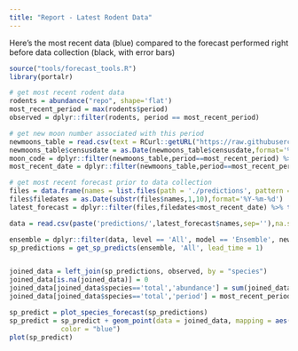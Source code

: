```yaml
---
title: "Report - Latest Rodent Data"
---
```

Here's the most recent data (blue) compared to the forecast performed right before data collection (black, with error bars)
```r
source("tools/forecast_tools.R")
library(portalr)

# get most recent rodent data
rodents = abundance("repo", shape='flat')
most_recent_period = max(rodents$period)
observed = dplyr::filter(rodents, period == most_recent_period)

# get new moon number associated with this period
newmoons_table = read.csv(text = RCurl::getURL("https://raw.githubusercontent.com/weecology/PortalData/master/Rodents/moon_dates.csv"))
newmoons_table$censusdate = as.Date(newmoons_table$censusdate,format='%Y-%m-%d')
moon_code = dplyr::filter(newmoons_table,period==most_recent_period) %>% select(newmoonnumber) %>% as.integer()
most_recent_date = dplyr::filter(newmoons_table,period==most_recent_period) %>% dplyr::pull(censusdate)

# get most recent forecast prior to data collection
files = data.frame(names = list.files(path = './predictions', pattern = '*Allforecasts.csv'))
files$filedates = as.Date(substr(files$names,1,10),format='%Y-%m-%d')
latest_forecast = dplyr::filter(files,filedates<most_recent_date) %>% tail(1)

data = read.csv(paste('predictions/',latest_forecast$names,sep=''),na.strings = '')

ensemble = dplyr::filter(data, level == 'All', model == 'Ensemble', newmoonnumber==moon_code)
sp_predictions = get_sp_predicts(ensemble, 'All', lead_time = 1)


joined_data = left_join(sp_predictions, observed, by = "species")
joined_data[is.na(joined_data)] = 0
joined_data[joined_data$species=='total','abundance'] = sum(joined_data$abundance,na.rm=T)
joined_data[joined_data$species=='total','period'] = most_recent_period

sp_predict = plot_species_forecast(sp_predictions)  
sp_predict = sp_predict + geom_point(data = joined_data, mapping = aes(x = abundance, y = species),
             color = "blue")
plot(sp_predict)
```

